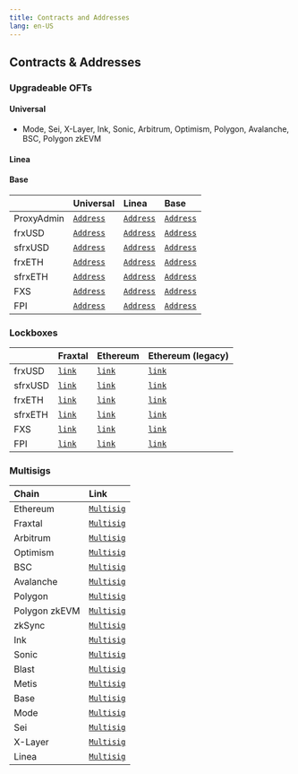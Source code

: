 ```yaml
---
title: Contracts and Addresses
lang: en-US
---
```


## Contracts & Addresses

### Upgradeable OFTs

#### Universal

- Mode, Sei, X-Layer, Ink, Sonic, Arbitrum, Optimism, Polygon, Avalanche, BSC, Polygon zkEVM

#### Linea

#### Base

|            | Universal                                               | Linea                                                   | Base                                                    |
| :--------- | :------------------------------------------------------ | :------------------------------------------------------ | :------------------------------------------------------ |
| ProxyAdmin | [`Address`](0x223a681fc5c5522c85c96157c0efa18cd6c5405c) | [`Address`](0x3cf371c128b092b085B7732069cEAF3Fd863F270) | [`Address`](0xe5020A6d073a794B6E7f05678707dE47986Fb0b6) |
| frxUSD     | [`Address`](0x80eede496655fb9047dd39d9f418d5483ed600df) | [`Address`](0xC7346783f5e645aa998B106Ef9E7f499528673D8) | [`Address`](0x91A3f8a8d7a881fBDfcfEcd7A2Dc92a46DCfa14e) |
| sfrxUSD    | [`Address`](0x5bff88ca1442c2496f7e475e9e7786383bc070c0) | [`Address`](0x592a48c0FB9c7f8BF1701cB0136b90DEa2A5B7B6) | [`Address`](0x592a48c0FB9c7f8BF1701cB0136b90DEa2A5B7B6) |
| frxETH     | [`Address`](0x43eDD7f3831b08FE70B7555ddD373C8bF65a9050) | [`Address`](0xB1aFD04774c02AE84692619448B08BA79F19b1ff) | [`Address`](0x7eb8d1E4E2D0C8b9bEDA7a97b305cF49F3eeE8dA) |
| sfrxETH    | [`Address`](0x3ec3849c33291a9ef4c5db86de593eb4a37fde45) | [`Address`](0x383Eac7CcaA89684b8277cBabC25BCa8b13B7Aa2) | [`Address`](0x192e0C7Cc9B263D93fa6d472De47bBefe1Fb12bA) |
| FXS        | [`Address`](0x64445f0aecc51e94ad52d8ac56b7190e764e561a) | [`Address`](0x5217Ab28ECE654Aab2C68efedb6A22739df6C3D5) | [`Address`](0x0CEAC003B0d2479BebeC9f4b2EBAd0a803759bbf) |
| FPI        | [`Address`](0x90581eCa9469D8D7F5D3B60f4715027aDFCf7927) | [`Address`](0xDaF72Aa849d3C4FAA8A9c8c99f240Cf33dA02fc4) | [`Address`](0xEEdd3A0DDDF977462A97C1F0eBb89C3fbe8D084B) |

### Lockboxes

|         | Fraxtal                                                                           | Ethereum                                                                          | Ethereum (legacy)                                                                 |
| :------ | :-------------------------------------------------------------------------------- | :-------------------------------------------------------------------------------- | :-------------------------------------------------------------------------------- |
| frxUSD  | [`link`](https://fraxscan.com/address/0x96A394058E2b84A89bac9667B19661Ed003cF5D4) | [`link`](https://etherscan.io/address/0x566a6442A5A6e9895B9dCA97cC7879D632c6e4B0) | [`link`](https://etherscan.io/address/0x909DBdE1eBE906Af95660033e478D59EFe831fED) |
| sfrxUSD | [`link`](https://fraxscan.com/address/0x88Aa7854D3b2dAA5e37E7Ce73A1F39669623a361) | [`link`](https://etherscan.io/address/0x7311CEA93ccf5f4F7b789eE31eBA5D9B9290E126) | [`link`](https://etherscan.io/address/0xe4796cCB6bB5DE2290C417Ac337F2b66CA2E770E) |
| frxETH  | [`link`](https://fraxscan.com/address/0x9aBFE1F8a999B0011ecD6116649AEe8D575F5604) | [`link`](https://etherscan.io/address/0x1c1649A38f4A3c5A0c4a24070f688C525AB7D6E6) | [`link`](https://etherscan.io/address/0xF010a7c8877043681D59AD125EbF575633505942) |
| sfrxETH | [`link`](https://fraxscan.com/address/0x999dfAbe3b1cc2EF66eB032Eea42FeA329bBa168) | [`link`](https://etherscan.io/address/0xbBc424e58ED38dd911309611ae2d7A23014Bd960) | [`link`](https://etherscan.io/address/0x1f55a02A049033E3419a8E2975cF3F572F4e6E9A) |
| FXS     | [`link`](https://fraxscan.com/address/0xd86fBBd0c8715d2C1f40e451e5C3514e65E7576A) | [`link`](https://etherscan.io/address/0xC6F59a4fD50cAc677B51558489E03138Ac1784EC) | [`link`](https://etherscan.io/address/0x23432452B720C80553458496D4D9d7C5003280d0) |
| FPI     | [`link`](https://fraxscan.com/address/0x75c38D46001b0F8108c4136216bd2694982C20FC) | [`link`](https://etherscan.io/address/0x9033BAD7aA130a2466060A2dA71fAe2219781B4b) | [`link`](https://etherscan.io/address/0x6Eca253b102D41B6B69AC815B9CC6bD47eF1979d) |

### Multisigs

| Chain         | Link                                                                                                      |
| :------------ | :-------------------------------------------------------------------------------------------------------- |
| Ethereum      | [`Multisig`](https://app.safe.global/home?safe=eth:0xB1748C79709f4Ba2Dd82834B8c82D4a505003f27)            |
| Fraxtal       | [`Multisig`](https://safe.mainnet.frax.com/home?safe=fraxtal:0x5f25218ed9474b721d6a38c115107428E832fA2E)  |
| Arbitrum      | [`Multisig`](https://app.safe.global/home?safe=arb1:0xe61D9ed1e5Dc261D1e90a99304fADCef2c76FD10)           |
| Optimism      | [`Multisig`](https://app.safe.global/home?safe=oeth:0x0dF840dCbf1229262A4125C1fc559bd338eC9491)           |
| BSC           | [`Multisig`](https://app.safe.global/home?safe=bnb:0x8811Da0385cCf1848B21475A42eA4D07Fc5d964a)            |
| Avalanche     | [`Multisig`](https://app.safe.global/home?safe=avax:0xc036Caff65c1A31eAa53e60F6E17f1E6689937AA)           |
| Polygon       | [`Multisig`](https://app.safe.global/home?safe=matic:0xDCB5A4b6Ee39447D700F4FA3303B1d1c25Ea9cA7)          |
| Polygon zkEVM | [`Multisig`](https://app.safe.global/home?safe=zkevm:0x57445fD8d544e5D313e4f715220103b091814df4)          |
| zkSync        | [`Multisig`](https://app.safe.global/home?safe=zksync:0xd492dF0ce7905D7d91aE48F5e893AcAa38221486)         |
| Ink           | [`Multisig`](https://app.safe.global/home?safe=ink:0x91eBC17cD330DD694225133455583FBCA54b8eC8)            |
| Sonic         | [`Multisig`](https://app.safe.global/home?safe=sonic:0x457aEa9180b60a7076a9cf4E2485F266c9E47657)          |
| Blast         | [`Multisig`](https://blast-safe.io/home?safe=blast:0x33A133020b2C2CD41a24F74033B11EC2fC0bF97a)            |
| Metis         | [`Multisig`](https://metissafe.tech/home?safe=metis-andromeda:0xF4A4F32732F9B2fB84Ee28c58616946F3bF80F7d) |
| Base          | [`Multisig`](https://app.safe.global/home?safe=base:0xCBfd4Ef00a8cf91Fd1e1Fe97dC05910772c15E53)           |
| Mode          | [`Multisig`](https://safe.optimism.io/home?safe=mode:0x6336CFA6eDBeC2A459d869031DB77fC2770Eaa66)          |
| Sei           | [`Multisig`](https://sei-safe.protofire.io/home?safe=sei:0x0357D02fc95320b990322d3ff69204c3D251171b)      |
| X-Layer       | [`Multisig`](https://app.safe.global/home?safe=xlayer:0xe7Cc52f0C86f4FAB6630f1E26167B487fbF66a61)         |
| Linea         | [`Multisig`](https://safe.linea.build/home?safe=linea:0x0E5a5284820E350ffce7fe7ba3364FaC1C53eaFD)         |
